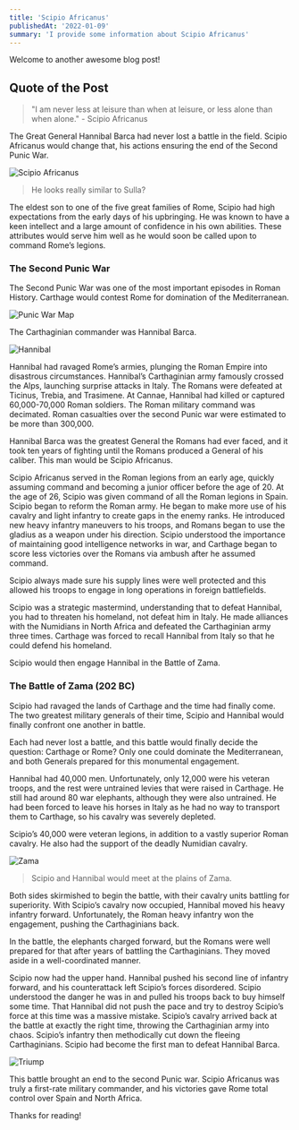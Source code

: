 ```yaml
---
title: 'Scipio Africanus'
publishedAt: '2022-01-09'
summary: 'I provide some information about Scipio Africanus'
---
```


Welcome to another awesome blog post! 

## Quote of the Post

> "I am never less at leisure than when at leisure, or less alone than when alone." - Scipio Africanus

The Great General Hannibal Barca had never lost a battle in the field. Scipio Africanus would change that, his actions ensuring the end of the Second Punic War. 

![Scipio Africanus](/images/scipio.jpg)
> He looks really similar to Sulla?

The eldest son to one of the five great families of Rome, Scipio had high expectations from the early days of his upbringing. He was known to have a keen intellect and a large amount of confidence in his own abilities. These attributes would serve him well as he would soon be called upon to command Rome’s legions.

### The Second Punic War

The Second Punic War was one of the most important episodes in Roman History. Carthage would contest Rome for domination of the Mediterranean. 

![Punic War Map](/images/punicwarmap.png)

The Carthaginian commander was Hannibal Barca. 

![Hannibal](/images/hannibal.jpg)

Hannibal had ravaged Rome’s armies, plunging the Roman Empire into disastrous circumstances. Hannibal’s Carthaginian army famously crossed the Alps, launching surprise attacks in Italy. The Romans were defeated at Ticinus, Trebia, and Trasimene. At Cannae, Hannibal had killed or captured 60,000-70,000 Roman soldiers. The Roman military command was decimated. Roman casualties over the second Punic war were estimated to be more than 300,000. 

Hannibal Barca was the greatest General the Romans had ever faced, and it took ten years of fighting until the Romans produced a General of his caliber. This man would be Scipio Africanus.

Scipio Africanus served in the Roman legions from an early age, quickly assuming command and becoming a junior officer before the age of 20. At the age of 26, Scipio was given command of all the Roman legions in Spain. Scipio began to reform the Roman army. He began to make more use of his cavalry and light infantry to create gaps in the enemy ranks. He introduced new heavy infantry maneuvers to his troops, and Romans began to use the gladius as a weapon under his direction. Scipio understood the importance of maintaining good intelligence networks in war, and Carthage began to score less victories over the Romans via ambush after he assumed command.

Scipio always made sure his supply lines were well protected and this allowed his troops to engage in long operations in foreign battlefields.

Scipio was a strategic mastermind, understanding that to defeat Hannibal, you had to threaten his homeland, not defeat him in Italy. He made alliances with the Numidians in North Africa and defeated the Carthaginian army three times. Carthage was forced to recall Hannibal from Italy so that he could defend his homeland.

Scipio would then engage Hannibal in the Battle of Zama.

### The Battle of Zama (202 BC)

Scipio had ravaged the lands of Carthage and the time had finally come. The two greatest military generals of their time, Scipio and Hannibal would finally confront one another in battle.

Each had never lost a battle, and this battle would finally decide the question: Carthage or Rome? Only one could dominate the Mediterranean, and both Generals prepared for this monumental engagement.

Hannibal had 40,000 men. Unfortunately, only 12,000 were his veteran troops, and the rest were untrained levies that were raised in Carthage. He still had around 80 war elephants, although they were also untrained. He had been forced to leave his horses in Italy as he had no way to transport them to Carthage, so his cavalry was severely depleted.

Scipio’s 40,000 were veteran legions, in addition to a vastly superior Roman cavalry. He also had the support of the deadly Numidian cavalry.

![Zama](/images/zama.jpg)
> Scipio and Hannibal would meet at the plains of Zama. 

Both sides skirmished to begin the battle, with their cavalry units battling for superiority. With Scipio’s cavalry now occupied, Hannibal moved his heavy infantry forward. Unfortunately, the Roman heavy infantry won the engagement, pushing the Carthaginians back. 

In the battle, the elephants charged forward, but the Romans were well prepared for that after years of battling the Carthaginians. They moved aside in a well-coordinated manner. 

Scipio now had the upper hand. Hannibal pushed his second line of infantry forward, and his counterattack left Scipio’s forces disordered. Scipio understood the danger he was in and pulled his troops back to buy himself some time. That Hannibal did not push the pace and try to destroy Scipio’s force at this time was a massive mistake. Scipio’s cavalry arrived back at the battle at exactly the right time, throwing the Carthaginian army into chaos. Scipio’s infantry then methodically cut down the fleeing Carthaginians. Scipio had become the first man to defeat Hannibal Barca.

![Triump](/images/triumph.jpg)

This battle brought an end to the second Punic war. Scipio Africanus was truly a first-rate military commander, and his victories gave Rome total control over Spain and North Africa.

Thanks for reading!
